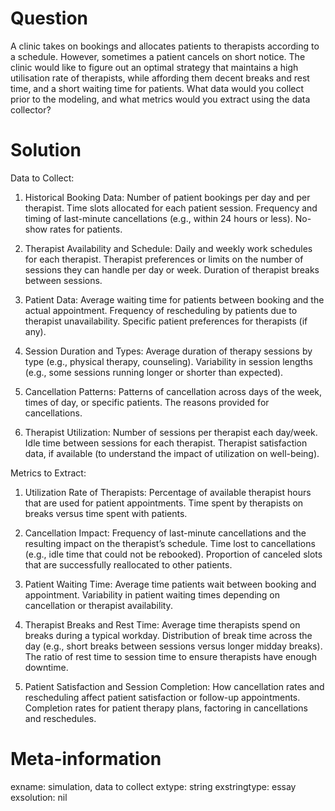 Question
========

A clinic takes on bookings and allocates patients to therapists according to a
schedule. However, sometimes a patient cancels on short notice. The clinic would
like to figure out an optimal strategy that maintains a high utilisation rate of
therapists, while affording them decent breaks and rest time, and a short
waiting time for patients. What data would you collect prior to the modeling,
and what metrics would you extract using the data collector?

Solution
========

Data to Collect:

1. Historical Booking Data:
    Number of patient bookings per day and per therapist.
    Time slots allocated for each patient session.
    Frequency and timing of last-minute cancellations (e.g., within 24 hours or less).
    No-show rates for patients.

2. Therapist Availability and Schedule:
    Daily and weekly work schedules for each therapist.
    Therapist preferences or limits on the number of sessions they can handle per day or week.
    Duration of therapist breaks between sessions.

3. Patient Data:
    Average waiting time for patients between booking and the actual appointment.
    Frequency of rescheduling by patients due to therapist unavailability.
    Specific patient preferences for therapists (if any).

4. Session Duration and Types:
    Average duration of therapy sessions by type (e.g., physical therapy, counseling).
    Variability in session lengths (e.g., some sessions running longer or shorter than expected).

5. Cancellation Patterns:
    Patterns of cancellation across days of the week, times of day, or specific patients.
    The reasons provided for cancellations.

6. Therapist Utilization:
    Number of sessions per therapist each day/week.
    Idle time between sessions for each therapist.
    Therapist satisfaction data, if available (to understand the impact of utilization on well-being).

Metrics to Extract:

1. Utilization Rate of Therapists:
    Percentage of available therapist hours that are used for patient appointments.
    Time spent by therapists on breaks versus time spent with patients.

2. Cancellation Impact:
    Frequency of last-minute cancellations and the resulting impact on the therapist's schedule.
    Time lost to cancellations (e.g., idle time that could not be rebooked).
    Proportion of canceled slots that are successfully reallocated to other patients.

3. Patient Waiting Time:
    Average time patients wait between booking and appointment.
    Variability in patient waiting times depending on cancellation or therapist availability.

4. Therapist Breaks and Rest Time:
    Average time therapists spend on breaks during a typical workday.
    Distribution of break time across the day (e.g., short breaks between sessions versus longer midday breaks).
    The ratio of rest time to session time to ensure therapists have enough downtime.

5. Patient Satisfaction and Session Completion:
    How cancellation rates and rescheduling affect patient satisfaction or follow-up appointments.
    Completion rates for patient therapy plans, factoring in cancellations and reschedules.


Meta-information
================
exname: simulation, data to collect
extype: string
exstringtype: essay
exsolution: nil